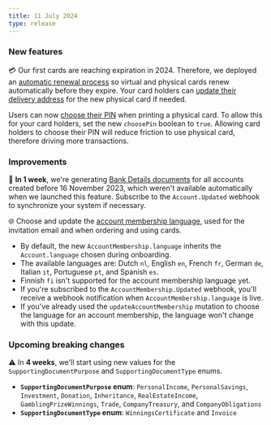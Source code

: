 ```yaml
---
title: 11 July 2024
type: release
---
```


### New features

💳 Our first cards are reaching expiration in 2024.
Therefore, we deployed an [automatic renewal process](/topics/cards/physical/#renew) so virtual and physical cards renew automatically before they expire.
Your card holders can [update their delivery address](/topics/cards/physical/#renew-address) for the new physical card if needed.

Users can now [choose their PIN](/topics/cards/physical/#pin-choose) when printing a physical card.
To allow this for your card holders, set the new `choosePin` boolean to `true`.
Allowing card holders to choose their PIN will reduce friction to use physical card, therefore driving more transactions.

### Improvements

🔎 **In 1 week**, we're generating [Bank Details documents](/topics/accounts/#bank-details) for all accounts created before 16 November 2023, which weren't available automatically when we launched this feature.
Subscribe to the `Account.Updated` webhook to synchronize your system if necessary.

🌐 Choose and update the [account membership language](/topics/accounts/memberships/#language), used for the invitation email and when ordering and using cards.

- By default, the new `AccountMembership.language` inherits the `Account.language` chosen during onboarding.
- The available languages are: Dutch `nl`, English `en`, French `fr`, German `de`, Italian `it`, Portuguese `pt`, and Spanish `es`.
- Finnish `fi` isn't supported for the account membership language yet.
- If you're subscribed to the `AccountMembership.Updated` webhook, you'll receive a webhook notification when `AccountMembership.language` is live.
- If you've already used the `updateAccountMembership` mutation to choose the language for an account membership, the language won't change with this update.

### Upcoming breaking changes

⚠️ In **4 weeks**, we'll start using new values for the `SupportingDocumentPurpose` and `SupportingDocumentType` enums.

- **`SupportingDocumentPurpose` enum**: `PersonalIncome`, `PersonalSavings`, `Investment`, `Donation`, `Inheritance`, `RealEstateIncome`, `GamblingPrizeWinnings`, `Trade`, `CompanyTreasury`, and `CompanyObligations`
- **`SupportingDocumentType` enum**: `WinningsCertificate` and `Invoice`